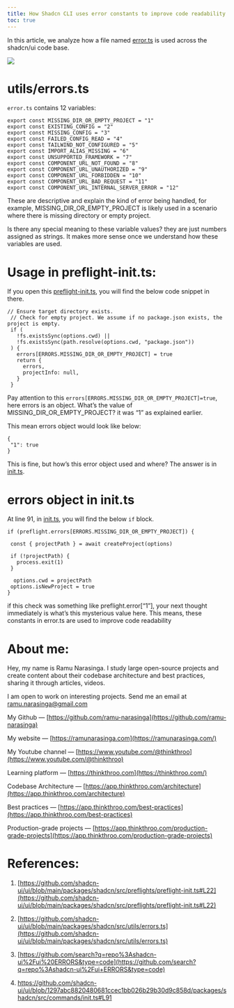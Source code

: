 ```yaml
---
title: How Shadcn CLI uses error constants to improve code readability
toc: true
---
```


In this article, we analyze how a file named [error.ts](https://github.com/shadcn-ui/ui/blob/main/packages/shadcn/src/utils/errors.ts) is used across the shadcn/ui code base.

![](https://miro.medium.com/v2/resize:fit:875/1*O1GAhUUbgxAOetFrCt9yTQ.png)

# **utils/errors.ts**

`error.ts` contains 12 variables:

```plaintext
export const MISSING_DIR_OR_EMPTY_PROJECT = "1"
export const EXISTING_CONFIG = "2"
export const MISSING_CONFIG = "3"
export const FAILED_CONFIG_READ = "4"
export const TAILWIND_NOT_CONFIGURED = "5"
export const IMPORT_ALIAS_MISSING = "6"
export const UNSUPPORTED_FRAMEWORK = "7"
export const COMPONENT_URL_NOT_FOUND = "8"
export const COMPONENT_URL_UNAUTHORIZED = "9"
export const COMPONENT_URL_FORBIDDEN = "10"
export const COMPONENT_URL_BAD_REQUEST = "11"
export const COMPONENT_URL_INTERNAL_SERVER_ERROR = "12"
```

These are descriptive and explain the kind of error being handled, for example, MISSING\_DIR\_OR\_EMPTY\_PROJECT is likely used in a scenario where there is missing directory or empty project.

Is there any special meaning to these variable values? they are just numbers assigned as strings. It makes more sense once we understand how these variables are used.

# **Usage in preflight-init.ts:**

If you open this [preflight-init.ts](https://github.com/shadcn-ui/ui/blob/main/packages/shadcn/src/preflights/preflight-init.ts#L22), you will find the below code snippet in there.

```plaintext
// Ensure target directory exists.
 // Check for empty project. We assume if no package.json exists, the project is empty.
 if (
   !fs.existsSync(options.cwd) ||
   !fs.existsSync(path.resolve(options.cwd, "package.json"))
 ) {
   errors[ERRORS.MISSING_DIR_OR_EMPTY_PROJECT] = true
   return {
     errors,
     projectInfo: null,
   }
 }
```

Pay attention to this `errors[ERRORS.MISSING_DIR_OR_EMPTY_PROJECT]=true`, here errors is an object. What’s the value of MISSING\_DIR\_OR\_EMPTY\_PROJECT? it was “1” as explained earlier.

This mean errors object would look like below:

```plaintext
{
 "1": true
}
```

This is fine, but how’s this error object used and where? The answer is in [init.ts](https://github.com/shadcn-ui/ui/blob/1297abc8820480681ccec1bb026b29b30d9c858d/packages/shadcn/src/commands/init.ts#L91).

# **errors object in init.ts**

At line 91, in [init.ts](https://github.com/shadcn-ui/ui/blob/1297abc8820480681ccec1bb026b29b30d9c858d/packages/shadcn/src/commands/init.ts#L91), you will find the below `if` block.

```plaintext
if (preflight.errors[ERRORS.MISSING_DIR_OR_EMPTY_PROJECT]) {
 
 const { projectPath } = await createProject(options)
 
 if (!projectPath) {
   process.exit(1)
 }
 
  options.cwd = projectPath
 options.isNewProject = true
}
```

if this check was something like preflight.error\[“1”\], your next thought immediately is what’s this mysterious value here. This means, these constants in error.ts are used to improve code readability

# **About me:**

Hey, my name is Ramu Narasinga. I study large open-source projects and create content about their codebase architecture and best practices, sharing it through articles, videos.

I am open to work on interesting projects. Send me an email at ramu.narasinga@gmail.com

My Github — [https://github.com/ramu-narasinga](https://github.com/ramu-narasinga)

My website — [https://ramunarasinga.com](https://ramunarasinga.com/)

My Youtube channel — [https://www.youtube.com/@thinkthroo](https://www.youtube.com/@thinkthroo)

Learning platform — [https://thinkthroo.com](https://thinkthroo.com/)

Codebase Architecture — [https://app.thinkthroo.com/architecture](https://app.thinkthroo.com/architecture)

Best practices — [https://app.thinkthroo.com/best-practices](https://app.thinkthroo.com/best-practices)

Production-grade projects — [https://app.thinkthroo.com/production-grade-projects](https://app.thinkthroo.com/production-grade-projects)

# **References:**

1. [https://github.com/shadcn-ui/ui/blob/main/packages/shadcn/src/preflights/preflight-init.ts#L22](https://github.com/shadcn-ui/ui/blob/main/packages/shadcn/src/preflights/preflight-init.ts#L22)
    
2. [https://github.com/shadcn-ui/ui/blob/main/packages/shadcn/src/utils/errors.ts](https://github.com/shadcn-ui/ui/blob/main/packages/shadcn/src/utils/errors.ts)
    
3. [https://github.com/search?q=repo%3Ashadcn-ui%2Fui%20ERRORS&type=code](https://github.com/search?q=repo%3Ashadcn-ui%2Fui+ERRORS&type=code)
    
4. https://github.com/shadcn-ui/ui/blob/1297abc8820480681ccec1bb026b29b30d9c858d/packages/shadcn/src/commands/init.ts#L91

